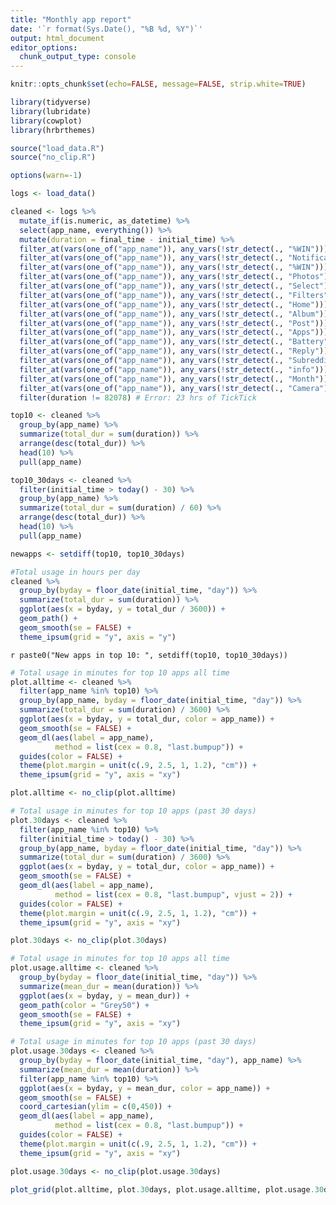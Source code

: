 ```yaml
---
title: "Monthly app report"
date: '`r format(Sys.Date(), "%B %d, %Y")`'
output: html_document
editor_options:
  chunk_output_type: console
---
```


```r
knitr::opts_chunk$set(echo=FALSE, message=FALSE, strip.white=TRUE)

library(tidyverse)
library(lubridate)
library(cowplot)
library(hrbrthemes)

source("load_data.R")
source("no_clip.R")

options(warn=-1)
```

```r
logs <- load_data()

cleaned <- logs %>% 
  mutate_if(is.numeric, as_datetime) %>% 
  select(app_name, everything()) %>% 
  mutate(duration = final_time - initial_time) %>% 
  filter_at(vars(one_of("app_name")), any_vars(!str_detect(., "%WIN"))) %>% 
  filter_at(vars(one_of("app_name")), any_vars(!str_detect(., "Notification"))) %>% 
  filter_at(vars(one_of("app_name")), any_vars(!str_detect(., "%WIN"))) %>% 
  filter_at(vars(one_of("app_name")), any_vars(!str_detect(., "Photos"))) %>% 
  filter_at(vars(one_of("app_name")), any_vars(!str_detect(., "Select"))) %>% 
  filter_at(vars(one_of("app_name")), any_vars(!str_detect(., "Filters"))) %>% 
  filter_at(vars(one_of("app_name")), any_vars(!str_detect(., "Home"))) %>% 
  filter_at(vars(one_of("app_name")), any_vars(!str_detect(., "Album"))) %>% 
  filter_at(vars(one_of("app_name")), any_vars(!str_detect(., "Post"))) %>% 
  filter_at(vars(one_of("app_name")), any_vars(!str_detect(., "Apps"))) %>% 
  filter_at(vars(one_of("app_name")), any_vars(!str_detect(., "Battery"))) %>% 
  filter_at(vars(one_of("app_name")), any_vars(!str_detect(., "Reply"))) %>% 
  filter_at(vars(one_of("app_name")), any_vars(!str_detect(., "Subreddit"))) %>% 
  filter_at(vars(one_of("app_name")), any_vars(!str_detect(., "info"))) %>% 
  filter_at(vars(one_of("app_name")), any_vars(!str_detect(., "Month"))) %>% 
  filter_at(vars(one_of("app_name")), any_vars(!str_detect(., "Camera"))) %>% 
  filter(duration != 82078) # Error: 23 hrs of TickTick

```

```r
top10 <- cleaned %>% 
  group_by(app_name) %>% 
  summarize(total_dur = sum(duration)) %>% 
  arrange(desc(total_dur)) %>% 
  head(10) %>% 
  pull(app_name)

top10_30days <- cleaned %>% 
  filter(initial_time > today() - 30) %>% 
  group_by(app_name) %>% 
  summarize(total_dur = sum(duration) / 60) %>% 
  arrange(desc(total_dur)) %>% 
  head(10) %>% 
  pull(app_name)

newapps <- setdiff(top10, top10_30days)
```

```r
#Total usage in hours per day
cleaned %>%
  group_by(byday = floor_date(initial_time, "day")) %>%
  summarize(total_dur = sum(duration)) %>%
  ggplot(aes(x = byday, y = total_dur / 3600)) + 
  geom_path() + 
  geom_smooth(se = FALSE) + 
  theme_ipsum(grid = "y", axis = "y")
```

`r paste0("New apps in top 10: ", setdiff(top10, top10_30days))`


```r
# Total usage in minutes for top 10 apps all time
plot.alltime <- cleaned %>%
  filter(app_name %in% top10) %>% 
  group_by(app_name, byday = floor_date(initial_time, "day")) %>%
  summarize(total_dur = sum(duration) / 3600) %>%
  ggplot(aes(x = byday, y = total_dur, color = app_name)) + 
  geom_smooth(se = FALSE) + 
  geom_dl(aes(label = app_name),
          method = list(cex = 0.8, "last.bumpup")) +
  guides(color = FALSE) +
  theme(plot.margin = unit(c(.9, 2.5, 1, 1.2), "cm")) +
  theme_ipsum(grid = "y", axis = "xy")

plot.alltime <- no_clip(plot.alltime)

# Total usage in minutes for top 10 apps (past 30 days)
plot.30days <- cleaned %>%
  filter(app_name %in% top10) %>%
  filter(initial_time > today() - 30) %>% 
  group_by(app_name, byday = floor_date(initial_time, "day")) %>%
  summarize(total_dur = sum(duration) / 3600) %>%
  ggplot(aes(x = byday, y = total_dur, color = app_name)) + 
  geom_smooth(se = FALSE) + 
  geom_dl(aes(label = app_name),
          method = list(cex = 0.8, "last.bumpup", vjust = 2)) +
  guides(color = FALSE) +
  theme(plot.margin = unit(c(.9, 2.5, 1, 1.2), "cm")) +
  theme_ipsum(grid = "y", axis = "xy")

plot.30days <- no_clip(plot.30days)

# Total usage in minutes for top 10 apps all time
plot.usage.alltime <- cleaned %>%
  group_by(byday = floor_date(initial_time, "day")) %>%
  summarize(mean_dur = mean(duration)) %>%
  ggplot(aes(x = byday, y = mean_dur)) + 
  geom_path(color = "Grey50") + 
  geom_smooth(se = FALSE) + 
  theme_ipsum(grid = "y", axis = "xy")

# Total usage in minutes for top 10 apps (past 30 days)
plot.usage.30days <- cleaned %>%
  group_by(byday = floor_date(initial_time, "day"), app_name) %>%
  summarize(mean_dur = mean(duration)) %>%
  filter(app_name %in% top10) %>%
  ggplot(aes(x = byday, y = mean_dur, color = app_name)) + 
  geom_smooth(se = FALSE) + 
  coord_cartesian(ylim = c(0,450)) +
  geom_dl(aes(label = app_name),
          method = list(cex = 0.8, "last.bumpup")) +
  guides(color = FALSE) +
  theme(plot.margin = unit(c(.9, 2.5, 1, 1.2), "cm")) +
  theme_ipsum(grid = "y", axis = "xy")

plot.usage.30days <- no_clip(plot.usage.30days)

plot_grid(plot.alltime, plot.30days, plot.usage.alltime, plot.usage.30days, ncol = 2)
```

